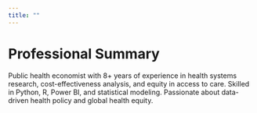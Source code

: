 ```yaml
---
title: ""
---
```


# Professional Summary

Public health economist with 8+ years of experience in health systems research, cost-effectiveness analysis, and equity in access to care. Skilled in Python, R, Power BI, and statistical modeling. Passionate about data-driven health policy and global health equity.
